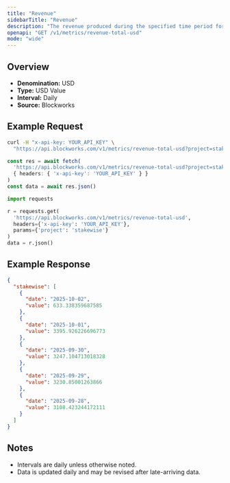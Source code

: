 ```yaml
---
title: "Revenue"
sidebarTitle: "Revenue"
description: "The revenue produced during the specified time period for given project."
openapi: "GET /v1/metrics/revenue-total-usd"
mode: "wide"
---
```


## Overview

- **Denomination:** USD
- **Type:** USD Value
- **Interval:** Daily
- **Source:** Blockworks

## Example Request

<CodeGroup>

```bash cURL
curl -H "x-api-key: YOUR_API_KEY" \
  "https://api.blockworks.com/v1/metrics/revenue-total-usd?project=stakewise"
```

```typescript TypeScript
const res = await fetch(
  'https://api.blockworks.com/v1/metrics/revenue-total-usd?project=stakewise',
  { headers: { 'x-api-key': 'YOUR_API_KEY' } }
)
const data = await res.json()
```

```python Python
import requests

r = requests.get(
  'https://api.blockworks.com/v1/metrics/revenue-total-usd',
  headers={'x-api-key': 'YOUR_API_KEY'},
  params={'project': 'stakewise'}
)
data = r.json()
```

</CodeGroup>

## Example Response

```json
{
  "stakewise": [
    {
      "date": "2025-10-02",
      "value": 633.338359687585
    },
    {
      "date": "2025-10-01",
      "value": 3395.926226696773
    },
    {
      "date": "2025-09-30",
      "value": 3247.104713018328
    },
    {
      "date": "2025-09-29",
      "value": 3230.85001263866
    },
    {
      "date": "2025-09-28",
      "value": 3108.423244172111
    }
  ]
}
```

## Notes
- Intervals are daily unless otherwise noted.
- Data is updated daily and may be revised after late-arriving data.